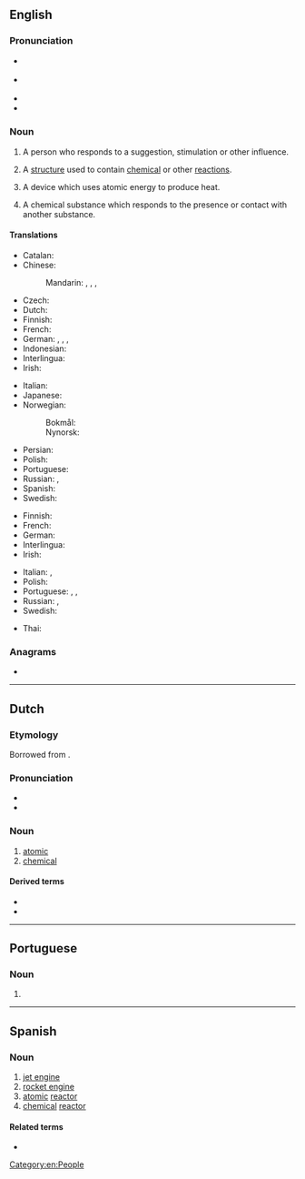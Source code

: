 ==English==

===Pronunciation===
* {{a|GA}} {{IPA|en|/ɹiˈæktɚ/}}
* {{a|RP}} {{IPA|en|/ɹiːˈæktə/}}
* {{rhymes|en|æktə(ɹ)}}
* {{homophones|en|reacter}}

===Noun===
{{en-noun}}

# A person who responds to a suggestion, stimulation or other influence.
# {{lb|en|industrial}} A [[structure]] used to contain [[chemical]] or other [[reaction]]s.
# {{lb|en|nuclear physics}} A device which uses atomic energy to produce heat.
# {{lb|en|chemistry}} A chemical substance which responds to the presence or contact with another substance.

====Translations====
{{trans-top|a person who behaves in response to a suggestion, stimulation or some other influence}}
{{trans-mid}}
{{trans-bottom}}

{{trans-top|a device which uses atomic energy to produce heat}}
* Catalan: {{t+|ca|reactor|m}}
* Chinese:
*: Mandarin: {{t+|cmn|反應堆|sc=Hani}}, {{t+|cmn|反应堆|tr=fǎnyìngduī|sc=Hani}} {{qualifier|PRC}}, {{t|cmn|反應爐|sc=Hani}}, {{t|cmn|反应炉|tr=fǎnyìnglú|sc=Hani}} {{qualifier|Taiwan}}
* Czech: {{t|cs|reaktor|m}}
* Dutch: {{t+|nl|reactor}}
* Finnish: {{t+|fi|reaktori}}
* French: {{t+|fr|réacteur}}
* German: {{t+|de|Reaktor|m}}, {{t+|de|Atomreaktor|m}}, {{t+|de|Meiler|m}}, {{t+|de|Atommeiler|m}}
* Indonesian: {{t+|id|reaktor}}
* Interlingua: {{t|ia|reactor}}
* Irish: {{t|ga|imoibreoir|m}}
{{trans-mid}}
* Italian: {{t|it|reattore nucleare|m}}
* Japanese: {{t+|ja|原子炉|tr=げんしろ, genshiro|sc=Jpan}}
* Norwegian:
*: Bokmål: {{t|nb|reaktor|m}}
*: Nynorsk: {{t|nn|reaktor|m}}
* Persian: {{t+|fa|رآکتور|tr=reâktor|sc=fa-Arab}}
* Polish: {{t+|pl|reaktor}}
* Portuguese: {{t+|pt|reator|m}}
* Russian: {{t|ru|[[я́дерный]] [[реа́ктор]]|m}}, {{t+|ru|реа́ктор|m}}
* Spanish: {{t|es|reactor|m}}
* Swedish: {{t+|sv|reaktor|c}}
{{trans-bottom}}

{{trans-top|a chemical substance which responds to the presence or contact with another substance}}
* Finnish: {{t+|fi|reaktori}}
* French: {{t+|fr|réactif|m}}
* German: {{t+|de|Reagenz|n}}
* Interlingua: {{t|ia|reagente}}
* Irish: {{t|ga|imoibreoir|m}}
{{trans-mid}}
* Italian: {{t+|it|reattivo|m}}, {{t+|it|reagente|m}}
* Polish: {{t+|pl|reagent|m}}
* Portuguese: {{t+|pt|reagente|m}}, {{t|pt|reactivo|m}} {{qualifier|Portugal}}, {{t+|pt|reativo|m}}
* Russian: {{t+|ru|реаге́нт|m}}, {{t+|ru|реакти́в|m}}
* Swedish: {{t|sv|reagent|c}}
{{trans-bottom}}

{{checktrans-top}}
* Thai: {{t-check|th|เตาปฏิกรณ์}}
{{trans-mid}}
{{trans-bottom}}

===Anagrams===
* {{anagrams|en|a=aceorrt|Carreto|Cerrato|Creator|acroter|creator}}

[[Category:en:People]]

----

==Dutch==

===Etymology===
Borrowed from {{bor|nl|en|reactor}}.

===Pronunciation===
* {{IPA|nl|/ˌreːˈɑk.tɔr/}}
* {{hyphenation|nl|re|ac|tor}}

===Noun===
{{nl-noun|m|-:en|pl2=-s|-}}

# [[atomic]] {{l|en|reactor}}
# [[chemical]] {{l|en|reactor}}

====Derived terms====
* {{l|nl|kernreactor}}
* {{l|nl|reactorvat}}

----

==Portuguese==

===Noun===
{{pt-noun|m|es}}

# {{pt-superseded-silent-letter-1990|reator}}

----

==Spanish==

===Noun===
{{es-noun|m|reactores}}

# [[jet engine]]
# [[rocket engine]]
# [[atomic]] [[#English|reactor]]
# [[chemical]] [[#English|reactor]]

====Related terms====
* {{l|es|reacción}}
